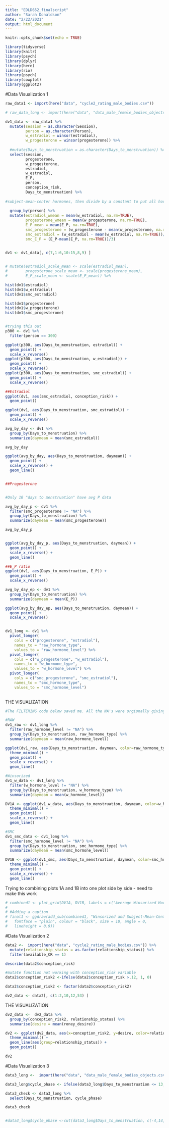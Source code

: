```yaml
---
title: "EDLD652_finalscript"
author: "Sarah Donaldson"
date: "2/22/2021"
output: html_document
---
```


```r
knitr::opts_chunk$set(echo = TRUE)
```

```r
library(tidyverse)
library(knitr)
library(psych)
library(dplyr)
library(here)
library(rio)
library(psych)
library(cowplot)
library(ggplot2)
```

#Data Visualization 1
```r
raw_data1 <- import(here("data", "cycle2_rating_male_bodies.csv"))

# raw_data_long <- import(here("data", "data_male_female_bodies_objects.csv"))
```

```r
dv1_data <- raw_data1 %>%
  mutate(session = as.character(Session),
         person = as.character(Person),
         w_estradiol = winsor(estradiol),
         w_progesterone = winsor(progesterone)) %>%
  
  #mutate(Days_to_menstruation = as.character(Days_to_menstruation)) %>% 
  select(session, 
         progesterone,
         w_progesterone,
         estradiol,
         w_estradiol,
         E_P,
         person,
         conception_risk,
         Days_to_menstruation) %>% 
  
#subject-mean-center hormones, then divide by a constant to put all hormones on ~ -0.5 to +0.5 scale
  
  group_by(person) %>% 
  mutate(estradiol_wmean = mean(w_estradiol, na.rm=TRUE),
         progesterone_wmean = mean(w_progesterone, na.rm=TRUE),
         E_P_mean = mean(E_P, na.rm=TRUE),
         smc_progesterone = (w_progesterone - mean(w_progesterone, na.rm=TRUE))/90,
         smc_estradiol = (w_estradiol - mean(w_estradiol, na.rm=TRUE))/4,
         smc_E_P = (E_P-mean(E_P, na.rm=TRUE))/3)


dv1 <- dv1_data[, c(7,1:6,10:15,8,9) ]

 
# mutate(estradiol_scale_mean <- scale(estradiol_mean),
#        progesterone_scale_mean <- scale(progesterone_mean),
#        E_P_scale_mean <- scale(E_P_mean)) %>%
```

```r
hist(dv1$estradiol)
hist(dv1$w_estradiol)
hist(dv1$smc_estradiol)

hist(dv1$progesterone)
hist(dv1$w_progesterone)
hist(dv1$smc_progesterone)



```

```r
#trying this out
p300 <- dv1 %>% 
  filter(person == 300)

ggplot(p300, aes(Days_to_menstruation, estradiol)) +
  geom_point() +
  scale_x_reverse()
ggplot(p300, aes(Days_to_menstruation, w_estradiol)) +
  geom_point() +
  scale_x_reverse()
ggplot(p300, aes(Days_to_menstruation, smc_estradiol)) +
  geom_point() +
  scale_x_reverse()


```

```r
##Estradiol
ggplot(dv1, aes(smc_estradiol, conception_risk)) +
  geom_point()

ggplot(dv1, aes(Days_to_menstruation, smc_estradiol)) +
  geom_point() +
  scale_x_reverse()

avg_by_day <- dv1 %>% 
  group_by(Days_to_menstruation) %>% 
  summarize(daymean = mean(smc_estradiol))

avg_by_day

ggplot(avg_by_day, aes(Days_to_menstruation, daymean)) +
  geom_point() +
  scale_x_reverse() +
  geom_line()


##Progesterone


#Only 10 "days to menstruation" have avg P data

avg_by_day_p <- dv1 %>% 
  filter(smc_progesterone != "NA") %>% 
  group_by(Days_to_menstruation) %>% 
  summarize(daymean = mean(smc_progesterone)) 

avg_by_day_p


ggplot(avg_by_day_p, aes(Days_to_menstruation, daymean)) +
  geom_point() +
  scale_x_reverse() +
  geom_line()

##E_P ratio
ggplot(dv1, aes(Days_to_menstruation, E_P)) +
  geom_point() +
  scale_x_reverse()

avg_by_day_ep <- dv1 %>% 
  group_by(Days_to_menstruation) %>% 
  summarize(daymean = mean(E_P))

ggplot(avg_by_day_ep, aes(Days_to_menstruation, daymean)) +
  geom_point() +
  scale_x_reverse() 



```

```r
dv1_long <- dv1 %>% 
  pivot_longer(
    cols = c("progesterone", "estradiol"), 
    names_to = "raw_hormone_type",
    values_to = "raw_hormone_level") %>% 
  pivot_longer(
    cols = c("w_progesterone", "w_estradiol"), 
    names_to = "w_hormone_type",
    values_to = "w_hormone_level") %>% 
  pivot_longer(
    cols = c("smc_progesterone", "smc_estradiol"), 
    names_to = "smc_hormone_type",
    values_to = "smc_hormone_level") 
  

```

THE VISUALIZATION
```r
#The FILTERING code below saved me. All the NA's were orgionally giving me lots of trouble!

#RAW
dv1_raw <- dv1_long %>% 
  filter(raw_hormone_level != "NA") %>% 
  group_by(Days_to_menstruation, raw_hormone_type) %>% 
  summarize(daymean = mean(raw_hormone_level))

ggplot(dv1_raw, aes(Days_to_menstruation, daymean, color=raw_hormone_type)) +
  theme_minimal() +
  geom_point() +
  scale_x_reverse() +
  geom_line()

#Winsorized
dv1_w_data <- dv1_long %>% 
  filter(w_hormone_level != "NA") %>% 
  group_by(Days_to_menstruation, w_hormone_type) %>% 
  summarize(daymean = mean(w_hormone_level))

DV1A <- ggplot(dv1_w_data, aes(Days_to_menstruation, daymean, color=w_hormone_type)) +
  theme_minimal() +
  geom_point() +
  scale_x_reverse() +
  geom_line()

#SMC
dv1_smc_data <- dv1_long %>% 
  filter(smc_hormone_level != "NA") %>% 
  group_by(Days_to_menstruation, smc_hormone_type) %>% 
  summarize(daymean = mean(smc_hormone_level))

DV1B <- ggplot(dv1_smc, aes(Days_to_menstruation, daymean, color=smc_hormone_type)) +
  theme_minimal() +
  geom_point() +
  scale_x_reverse() +
  geom_line()
```

Trying to combining plots 1A and 1B into one plot side by side - need to make this work
```r
# combined1 <- plot_grid(DV1A, DV1B, labels = c("Average Winsorized Hormone Level by Day to Menstruation", "Average Subject-Mean-Cendered Hormone Level by Day to Menstruation"), align = "hv", nrow = 2, hjust = -.05, vjust = 1)
# 
# #Adding a caption
# final1 <- ggdraw(add_sub(combined1, "Winsorized and Subject-Mean-Centered Hormones Across the Menstrual Cycle", x = .5, y = 1, hjust = .3, vjust = 0.5, fontfamily = "",
#   fontface = "plain", colour = "black", size = 10, angle = 0,
#   lineheight = 0.9))
```
#Data Visualization 2
```r
data2 <-  import(here("data", "cycle2_rating_male_bodies.csv")) %>% 
  mutate(relationship_status = as.factor(relationship_status)) %>% 
  filter(available_CR == 1)

describe(data2$conception_risk)

#mutate function not working with conception_risk variable
data2$conception_risk2 <-ifelse(data2$conception_risk >.12, 1, 0)

data2$conception_risk2 <- factor(data2$conception_risk2)

dv2_data <- data2[, c(1:2,10,12,53) ]


```


THE VISUALIZATION
```r
dv2_data <-  dv2_data %>% 
  group_by(conception_risk2, relationship_status) %>% 
  summarise(desire = mean(roney_desire))

dv2 <- ggplot(dv2_data, aes(x=conception_risk2, y=desire, color=relationship_status)) +
  theme_minimal() +
  geom_line(aes(group=relationship_status)) +
  geom_point()

dv2
```

#Data Visualization 3
```r
data3_long <-  import(here("data", "data_male_female_bodies_objects.csv"))

data3_long$cycle_phase <- ifelse(data3_long$Days_to_menstruation <= 13, "Luteal", ifelse(data3_long$Days_to_menstruation >= 14 | data3_long$Days_to_menstruation <= 18, "Ovulatory", "Follicular"))

data3_check <- data3_long %>% 
  select(Days_to_menstruation, cycle_phase)

data3_check


#data3_long$cycle_phase <-cut(data3_long$Days_to_menstruation, c(-4,14,19), labels=c("Luteal", "Ovulatory", "Follicular"))

```

